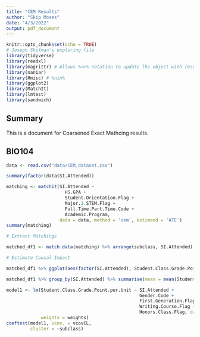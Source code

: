 ```yaml
---
title: "CEM Results"
author: "Skip Moses"
date: "4/3/2022"
output: pdf_document
---
```


```r
knitr::opts_chunk$set(echo = TRUE)
# Joseph Shifman's exploring file
library(tidyverse)
library(readxl)
library(magrittr) # Allows %<>% notation to update lhs object with resulting value
library(naniar)
library(Hmisc) # %nin%
library(ggplot2)
library(MatchIt)
library(lmtest)
library(sandwich)
```

## Summary

This is a document for Coarsened Exact Mathcing results.

## BIO104

```r
data <- read.csv("data/CEM_dataset.csv")
```

```r
summary(factor(data$SI.Attended))
```


```r
matching <- matchit(SI.Attended ~ 
                      HS.GPA + 
                      Student.Orientation.Flag +
                      Major.1.STEM.Flag +
                      Full.Time.Part.Time.Code +
                      Academic.Program,
                    data = data, method = 'cem', estimand = 'ATE')
summary(matching)

# Extract Matchings

matched_df1 <- match.data(matching) %>% arrange(subclass, SI.Attended)

# Estimate Causal Impact

matched_df1 %>% ggplot(aes(factor(SI.Attended), Student.Class.Grade.Point.per.Unit)) + geom_boxplot()

matched_df1 %>% group_by(SI.Attended) %>% summarise(mean = mean(Student.Class.Grade.Point.per.Unit))

model1 <- lm(Student.Class.Grade.Point.per.Unit ~ SI.Attended +
                                                  Gender.Code +
                                                  First.Generation.Flag +
                                                  Writing.Course.Flag +
                                                  Honors.Class.Flag, data = matched_df1,
             weights = weights)
coeftest(model1, vcov. = vcovCL,
         cluster = ~subclass)

```

